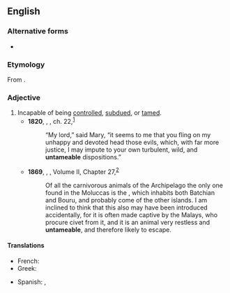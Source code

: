 ==English==

===Alternative forms===
* {{alter|en|untamable}}

===Etymology===
From {{af|en|un-|tame|-able}}.

===Adjective===
{{en-adj}}

# Incapable of being [[control]]led, [[subdue]]d, or [[tame]]d.
#* '''1820''', {{w|Walter Scott}}, ''{{w|The Abbot}}'', ch. 22,<sup>[http://www.gutenberg.org/files/6407/6407-h/6407-h.htm]</sup>
#*: “My lord,” said Mary, “it seems to me that you fling on my unhappy and devoted head those evils, which, with far more justice, I may impute to your own turbulent, wild, and '''untameable''' dispositions.”
#* '''1869''', {{w|Alfred Russel Wallace}}, ''{{w|The Malay Archipelago}}'', Volume II, Chapter 27,<sup>[http://www.gutenberg.org/files/2539/2539-8.txt]</sup>
#*: Of all the carnivorous animals of the Archipelago the only one found in the Moluccas is the {{w|Viverra tangalunga}}, which inhabits both Batchian and Bouru, and probably come of the other islands. I am inclined to think that this also may have been introduced accidentally, for it is often made captive by the Malays, who procure civet from it, and it is an animal very restless and '''untameable''', and therefore likely to escape.

====Translations====
{{trans-top|cannot be tamed}}
* French: {{t+|fr|indomptable}}
* Greek: {{t+|el|αδάμαστος}}
{{trans-mid}}
* Spanish: {{t+|es|indomable}}, {{t+|es|indómito}}
{{trans-bottom}}